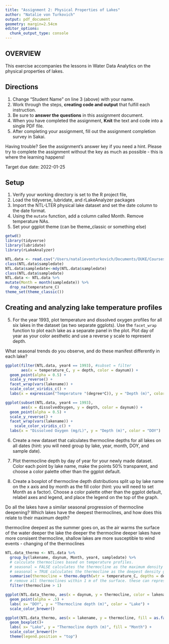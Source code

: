 ```yaml
---
title: "Assignment 2: Physical Properties of Lakes"
author: "Natalie von Turkovich"
output: pdf_document
geometry: margin=2.54cm
editor_options: 
  chunk_output_type: console
---
```


## OVERVIEW

This exercise accompanies the lessons in Water Data Analytics on the physical properties of lakes. 

## Directions
1. Change "Student Name" on line 3 (above) with your name.
2. Work through the steps, **creating code and output** that fulfill each instruction.
3. Be sure to **answer the questions** in this assignment document.
4. When you have completed the assignment, **Knit** the text and code into a single PDF file.
5. After completing your assignment, fill out the assignment completion survey in Sakai. 

Having trouble? See the assignment's answer key if you need a hint. Please try to complete the assignment without the key as much as possible - this is where the learning happens!

Target due date: 2022-01-25

## Setup

1. Verify your working directory is set to the R project file, 
2. Load the tidyverse, lubridate, and rLakeAnalyzer packages
3. Import the NTL-LTER physical lake dataset and set the date column to the date format. 
4. Using the `mutate` function, add a column called Month. Remove temperature NAs.
5. Set your ggplot theme (can be theme_classic or something else)

```r
getwd()
library(tidyverse)
library(lubridate)
library(rLakeAnalyzer)

NTL.data <- read.csv("/Users/natalievonturkovich/Documents/DUKE/Courses/Spring 22/ENV_790_WDA/Water_Data_Analytics_2022/Data/Raw/NTL-LTER_Lake_ChemistryPhysics_Raw.csv")
class(NTL.data$sampledate)
NTL.data$sampledate<-mdy(NTL.data$sampledate)
class(NTL.data$sampledate)
NTL.data <- NTL.data %>% 
mutate(Month = month(sampledate)) %>% 
  drop_na(temperature_C)
theme_set(theme_classic())
```

## Creating and analyzing lake temperature profiles

5. For the year 1993, plot temperature and dissolved oxygen profiles for all six lakes in the dataset (as two separate ggplots). Use the `facet_wrap` function to plot each lake as a separate panel in the plot. Plot day of year as your color aesthetic and use a reverse y scale to represent depth. 

What seasonal trends do you observe, and do these manifest differently in each lake?

```r
ggplot(filter(NTL.data, year4 == 1993), #subset = filter
       aes(x = temperature_C, y = depth, color = daynum)) +
  geom_point(alpha = 0.5) +
  scale_y_reverse() +
  facet_wrap(vars(lakename)) +
  scale_color_viridis_c() +
  labs(x = expression("Temperature "(degree*C)), y = "Depth (m)", color = "DOY")

ggplot(subset(NTL.data, year4 == 1993),
       aes(x = dissolvedOxygen, y = depth, color = daynum)) +
  geom_point(alpha = 0.5) +
  scale_y_reverse() +
  facet_wrap(vars(lakename)) +
    scale_color_viridis_c() +
  labs(x = "Dissolved Oxygen (mg/L)", y = "Depth (m)", color = "DOY")
```


6. Create a new dataset that calculates thermocline depths for all lakes on all dates (hint: you will need group by lake, year, month, DOY, and sample date).

7. Plot thermocline depth by day of year for your newly made dataset. Color each point by lake name, make the points 50% transparent, and choose a color palette other than the ggplot default. 
8. Create a boxplot of thermocline depth distributions split up by lake name on the x axis and by month as the fill color (hint: you will need to set Month as a factor). Choose a color palette other than the ggplot default, relabel axes and legend, and place the legend on the top of the graph.

Do all the lakes have a similar seasonal progression of thermocline deepening? Which lakes have the deepest thermoclines, and how does this relate to their maximum depth? 

thermocline deepest as the summer goes on, as the air warms the surface of the water
deeper the lake the deeper the thermocline
deeper lakes have more consisent thermocline, shallow lakes are more susceptible to wind events - changing of the thermoclines


```r
NTL.data_thermo <- NTL.data %>%
  group_by(lakename, daynum, Month, year4, sampledate) %>%
  # calculate thermoclines based on temperature profiles. 
  # seasonal = FALSE calculates the thermocline as the maximum density gradient
  # seasonal = TRUE calculates the thermocline as the deepest density gradient
  summarise(thermocline = thermo.depth(wtr = temperature_C, depths = depth, seasonal = FALSE)) %>%
  # remove all thermoclines within 1 m of the surface. these can represent transient stratification.
  filter(thermocline > 1)
```


```r
ggplot(NTL.data_thermo, aes(x = daynum, y = thermocline, color = lakename)) +
  geom_point(alpha = .5) +
  labs( x= "DOY", y = "Thermocline depth (m)", color = "Lake") +
  scale_color_brewer()
```

```r
ggplot(NTL.data_thermo, aes(x = lakename, y = thermocline, fill = as.factor(Month))) +
  geom_boxplot()+
  labs( x= "Lake", y = "Thermocline depth (m)", fill = "Month") +
  scale_color_brewer()+
  theme(legend.position = "top")
```